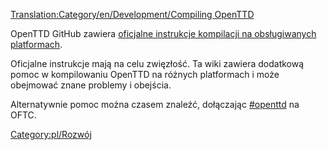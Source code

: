 [[Translation:Category/en/Development/Compiling OpenTTD]]
<!--{{DevDoc}}-->
{{pl/Development/Rozwój}}
<!--
[[Category:Development]]
~~~~ -->
[[Category:pl/Rozwój]]

OpenTTD GitHub zawiera [https://github.com/OpenTTD/OpenTTD/blob/master/COMPILING.md oficjalne instrukcje kompilacji na obsługiwanych platformach].

Oficjalne instrukcje mają na celu zwięzłość.  Ta wiki zawiera dodatkową pomoc w kompilowaniu OpenTTD na różnych platformach i może obejmować znane problemy i obejścia.  

Alternatywnie pomoc można czasem znaleźć, dołączając [irc://irc.oftc.net/openttd.compile #openttd] na OFTC.